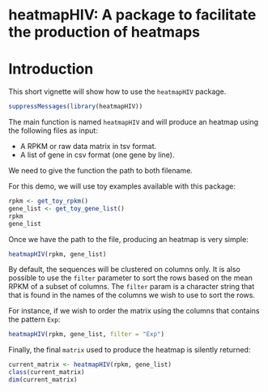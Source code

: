 <!--
%\VignetteEngine{knitr::knitr}
%\VignetteIndexEntry{A package to facilitate the production of heatmaps}
-->

heatmapHIV: A package to facilitate the production of heatmaps
=================================================================

# Introduction

This short vignette will show how to use the `heatmapHIV` package.

```r
suppressMessages(library(heatmapHIV))
```

The main function is named `heatmapHIV` and will produce an heatmap using the
following files as input:

* A RPKM or raw data matrix in tsv format.
* A list of gene in csv format (one gene by line).

We need to give the function the path to both filename.

For this demo, we will use toy examples available with this package:

```r
rpkm <- get_toy_rpkm()
gene_list <- get_toy_gene_list()
rpkm
gene_list
```

Once we have the path to the file, producing an heatmap is very simple:

```r
heatmapHIV(rpkm, gene_list)
```

By default, the sequences will be clustered on columns only. It is also
possible to use the `filter` parameter to sort the rows based on the mean
RPKM of a subset of columns. The `filter` param is a character string that
that is found in the names of the columns we wish to use to sort the rows.

For instance, if we wish to order the matrix using the columns that contains
the pattern `Exp`:

```r
heatmapHIV(rpkm, gene_list, filter = "Exp")
```

Finally, the final `matrix` used to produce the heatmap is silently returned:

```r
current_matrix <- heatmapHIV(rpkm, gene_list)
class(current_matrix)
dim(current_matrix)
```
